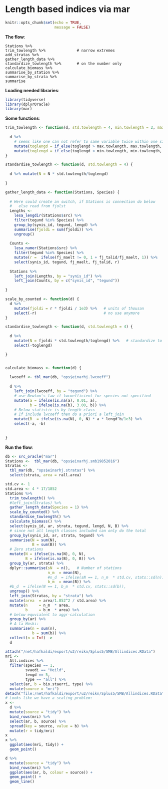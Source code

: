 # Length based indices via mar

```r
knitr::opts_chunk$set(echo = TRUE,
                      message = FALSE)
```


__The flow__:
```
Stations %>%
trim_towlength %>%              # narrow extremes
add_stratas %>% 
gather_length_data %>%
standardize_towlength %>%       # on the number only
calculate_biomass %>% 
summarise_by_station %>% 
summarise_by_strata %>% 
summarise
```


__Loading needed libraries__:

```r
library(tidyverse)
library(dplyrOracle)
library(mar)
```

__Some functions__:
```r
trim_towlength <- function(d, std.towlength = 4, min.towlength = 2, max.towlength = 8) {
  
  d %>% 
    # seems like one can not refer to same variable twice within one single mutate
    mutate(toglengd = if_else(toglengd > max.towlength, max.towlength, toglengd)) %>% 
    mutate(toglengd = if_else(toglengd < min.towlength, min.towlength, toglengd))
}

standardise_towlength <- function(d, std.towlength = 4) {
  
  d %>% mutate(N = N * std.towlength/toglengd)
  
}

gather_length_data <- function(Stations, Species) {
  
  # Here could create an switch, if Stations is connection do below
  #   else read from fjolst
  Lengths <- 
    lesa_lengdir(Stations$src) %>% 
    filter(tegund %in% Species) %>% 
    group_by(synis_id, tegund, lengd) %>% 
    summarise(fjoldi = sum(fjoldi)) %>% 
    ungroup()
  
  Counts <-
    lesa_numer(Stations$src) %>% 
    filter(tegund %in% Species) %>% 
    mutate(r =  ifelse(fj_maelt != 0, 1 + fj_talid/fj_maelt, 1)) %>% 
    select(synis_id, tegund, fj_maelt, fj_talid, r)
  
  Stations %>% 
    left_join(Lengths, by = "synis_id") %>% 
    left_join(Counts, by = c("synis_id", "tegund"))
  
}

scale_by_counted <- function(d) {
  d %>% 
    mutate(fjoldi = r * fjoldi / 1e3) %>%   # units of thousan
    select(-r)                              # no use anymore
}

standardise_towlength <- function(d, std.towlength = 4) {
  
  d %>% 
    mutate(N = fjoldi * std.towlength/toglengd) %>%   # standardize to per 4 miles
    select(-toglengd)

}


calculate_biomass <- function(d) {
  
  lwcoeff <- tbl_mar(db, "ops$einarhj.lwcoeff")
  
  d %>% 
    left_join(lwcoeff, by = "tegund") %>% 
    # use Newton's law if lwcoefficient for species not specified
    mutate(a = ifelse(is.na(a), 0.01, a),
           b = ifelse(is.na(b), 3.00, b)) %>% 
    # Below statistic is by length class
    # If include lwcoeff then do a priori a left_join
    mutate(B  = ifelse(is.na(N), 0, N) * a * lengd^b/1e3) %>% 
    select(-a, -b)
  
  
}
```

__Run the flow__:
```r
db <- src_oracle("mar")
Stations <-  tbl_mar(db, "ops$einarhj.smb19852016")
Stratas <- 
  tbl_mar(db, "ops$einarhj.stratas") %>% 
  select(strata, area = rall.area)

std.cv <- 1
std.area <- 4 * 17/1852
Stations %>%
  trim_towlength() %>% 
  #left_join(Stratas) %>% 
  gather_length_data(Species = 1) %>%
  scale_by_counted() %>% 
  standardise_towlength() %>% 
  calculate_biomass() %>%
  select(synis_id, ar, strata, tegund, lengd, N, B) %>%
  # since not all length classes included can only do the total
  group_by(synis_id, ar, strata, tegund) %>% 
  summarise(N = sum(N),
            B = sum(B)) %>% 
  # Zero stations
  mutate(N = ifelse(is.na(N), 0, N),
         B = ifelse(is.na(B), 0, B)) %>% 
  group_by(ar, strata) %>% 
  dplyr::summarise(sN  = n(),   # Number of stations
                   n_m  = mean(N),
                   #n_d  = ifelse(sN == 1, n_m  * std.cv, stats::sd(n)),
                   b_m  = mean(B)) %>% 
  #b_d  = ifelse(N == 1, b_m  * std.cv, stats::sd(b)),
  ungroup() %>%
  left_join(Stratas, by = "strata") %>%
  mutate(area  = area/1.852^2 / std.area) %>% 
  mutate(n     = n_m  * area,
         b     = b_m  * area) %>%
  # below equvialent to aggr-calculation
  group_by(ar) %>%
  # A la Höski:
  summarise(n = sum(n),
            b = sum(b)) %>% 
  collect(n = Inf) ->
  d
```

```r
attach("/net/hafkaldi/export/u2/reikn/Splus5/SMB/Allindices.RData")
mri <- 
  All.indices %>% 
  filter(species == 1,
         svaedi == "Heild",
         lengd == 5,
         type == "all") %>% 
  select(ar, b = bio.staerri, type) %>% 
  mutate(source = "mri")
detach("file:/net/hafkaldi/export/u2/reikn/Splus5/SMB/Allindices.RData")
# Looks like we have a scaling problem:
x <- 
  d %>% 
  mutate(source = "tidy") %>% 
  bind_rows(mri) %>%
  select(ar, b, source) %>% 
  spread(key = source, value = b) %>%
  mutate(r = tidy/mri)
x
x %>% 
  ggplot(aes(mri, tidy)) +
  geom_point()

d %>% 
  mutate(source = "tidy") %>% 
  bind_rows(mri) %>% 
  ggplot(aes(ar, b, colour = source)) +
  geom_point() +
  geom_line()
```

